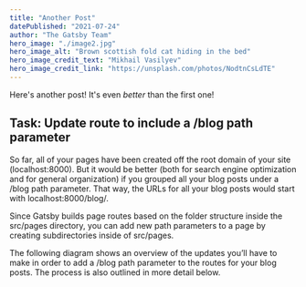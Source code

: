 ```yaml
---
title: "Another Post"
datePublished: "2021-07-24"
author: "The Gatsby Team"
hero_image: "./image2.jpg"
hero_image_alt: "Brown scottish fold cat hiding in the bed"
hero_image_credit_text: "Mikhail Vasilyev"
hero_image_credit_link: "https://unsplash.com/photos/NodtnCsLdTE"
---
```

Here's another post! It's even *better* than the first one!

## Task: Update route to include a /blog path parameter

So far, all of your pages have been created off the root domain of your site (localhost:8000). But it would be better (both for search engine optimization and for general organization) if you grouped all your blog posts under a /blog path parameter. That way, the URLs for all your blog posts would start with localhost:8000/blog/.

Since Gatsby builds page routes based on the folder structure inside the src/pages directory, you can add new path parameters to a page by creating subdirectories inside of src/pages.

The following diagram shows an overview of the updates you’ll have to make in order to add a /blog path parameter to the routes for your blog posts. The process is also outlined in more detail below.